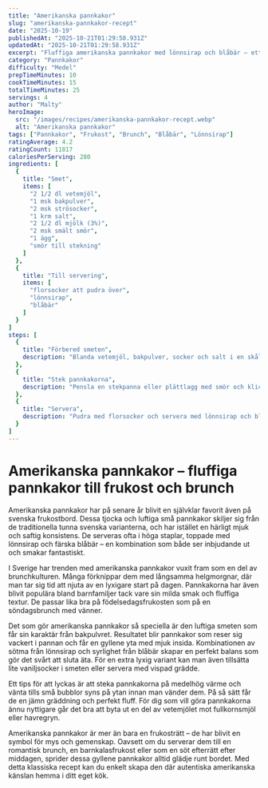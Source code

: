 ```yaml
---
title: "Amerikanska pannkakor"
slug: "amerikanska-pannkakor-recept"
date: "2025-10-19"
publishedAt: "2025-10-21T01:29:58.931Z"
updatedAt: "2025-10-21T01:29:58.931Z"
excerpt: "Fluffiga amerikanska pannkakor med lönnsirap och blåbär – ett klassiskt recept som ger perfekta frukostpannkakor på under 30 minuter."
category: "Pannkakor"
difficulty: "Medel"
prepTimeMinutes: 10
cookTimeMinutes: 15
totalTimeMinutes: 25
servings: 4
author: "Malty"
heroImage:
  src: "/images/recipes/amerikanska-pannkakor-recept.webp"
  alt: "Amerikanska pannkakor"
tags: ["Pannkakor", "Frukost", "Brunch", "Blåbär", "Lönnsirap"]
ratingAverage: 4.2
ratingCount: 11817
caloriesPerServing: 280
ingredients: [
  {
    title: "Smet",
    items: [
      "2 1/2 dl vetemjöl",
      "1 msk bakpulver",
      "2 msk strösocker",
      "1 krm salt",
      "2 1/2 dl mjölk (3%)",
      "2 msk smält smör",
      "1 ägg",
      "smör till stekning"
    ]
  },
  {
    title: "Till servering",
    items: [
      "florsocker att pudra över",
      "lönnsirap",
      "blåbär"
    ]
  }
]
steps: [
  {
    title: "Förbered smeten",
    description: "Blanda vetemjöl, bakpulver, socker och salt i en skål. Vispa ner mjölken, smöret och ägget tills smeten är slät."
  },
  {
    title: "Stek pannkakorna",
    description: "Pensla en stekpanna eller plättlagg med smör och klicka ut ca 1 1/2 msk smet per pannkaka. Grädda ca 1 1/2 minut per sida tills gyllenbruna."
  },
  {
    title: "Servera",
    description: "Pudra med florsocker och servera med lönnsirap och blåbär för en klassiskt amerikansk frukost."
  }
]
---
```


# Amerikanska pannkakor – fluffiga pannkakor till frukost och brunch

Amerikanska pannkakor har på senare år blivit en självklar favorit även på svenska frukostbord. Dessa tjocka och luftiga små pannkakor skiljer sig från de traditionella tunna svenska varianterna, och har istället en härligt mjuk och saftig konsistens. De serveras ofta i höga staplar, toppade med lönnsirap och färska blåbär – en kombination som både ser inbjudande ut och smakar fantastiskt.

I Sverige har trenden med amerikanska pannkakor vuxit fram som en del av brunchkulturen. Många förknippar dem med långsamma helgmorgnar, där man tar sig tid att njuta av en lyxigare start på dagen. Pannkakorna har även blivit populära bland barnfamiljer tack vare sin milda smak och fluffiga textur. De passar lika bra på födelsedagsfrukosten som på en söndagsbrunch med vänner.

Det som gör amerikanska pannkakor så speciella är den luftiga smeten som får sin karaktär från bakpulvret. Resultatet blir pannkakor som reser sig vackert i pannan och får en gyllene yta med mjuk insida. Kombinationen av sötma från lönnsirap och syrlighet från blåbär skapar en perfekt balans som gör det svårt att sluta äta. För en extra lyxig variant kan man även tillsätta lite vaniljsocker i smeten eller servera med vispad grädde.

Ett tips för att lyckas är att steka pannkakorna på medelhög värme och vänta tills små bubblor syns på ytan innan man vänder dem. På så sätt får de en jämn gräddning och perfekt fluff. För dig som vill göra pannkakorna ännu nyttigare går det bra att byta ut en del av vetemjölet mot fullkornsmjöl eller havregryn.

Amerikanska pannkakor är mer än bara en frukosträtt – de har blivit en symbol för mys och gemenskap. Oavsett om du serverar dem till en romantisk brunch, en barnkalasfrukost eller som en söt efterrätt efter middagen, sprider dessa gyllene pannkakor alltid glädje runt bordet. Med detta klassiska recept kan du enkelt skapa den där autentiska amerikanska känslan hemma i ditt eget kök.  
